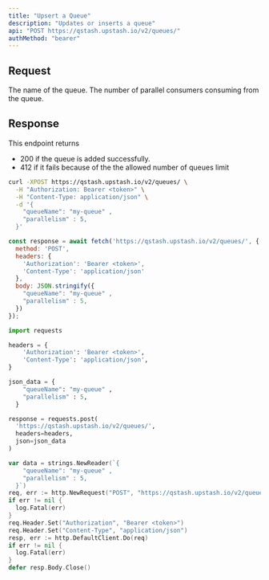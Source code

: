 ```yaml
---
title: "Upsert a Queue"
description: "Updates or inserts a queue"
api: "POST https://qstash.upstash.io/v2/queues/"
authMethod: "bearer"
---
```



## Request

<ParamField body="queueName" type="string" required>
  The name of the queue. 
</ParamField>
<ParamField body="parallelism" type="int" required> 
    The number of parallel consumers consuming from the queue.
</ParamField>

## Response

This endpoint returns 
- 200 if the queue is added successfully.
- 412 if it fails because of the the allowed number of queues limit

<RequestExample>

```sh curl
curl -XPOST https://qstash.upstash.io/v2/queues/ \
  -H "Authorization: Bearer <token>" \
  -H "Content-Type: application/json" \
  -d '{
    "queueName": "my-queue" , 
    "parallelism" : 5,
  }'
```

```js Node
const response = await fetch('https://qstash.upstash.io/v2/queues/', {
  method: 'POST',
  headers: {
    'Authorization': 'Bearer <token>',
    'Content-Type': 'application/json'
  },
  body: JSON.stringify({
    "queueName": "my-queue" , 
    "parallelism" : 5,
  })
});
```

```python Python
import requests

headers = {
    'Authorization': 'Bearer <token>',
    'Content-Type': 'application/json',
}

json_data = {
    "queueName": "my-queue" , 
    "parallelism" : 5,
  }

response = requests.post(
  'https://qstash.upstash.io/v2/queues/',
  headers=headers, 
  json=json_data
)
```

```go Go 
var data = strings.NewReader(`{
    "queueName": "my-queue" , 
    "parallelism" : 5,
  }`)
req, err := http.NewRequest("POST", "https://qstash.upstash.io/v2/queues/", data)
if err != nil {
  log.Fatal(err)
}
req.Header.Set("Authorization", "Bearer <token>")
req.Header.Set("Content-Type", "application/json")
resp, err := http.DefaultClient.Do(req)
if err != nil {
  log.Fatal(err)
}
defer resp.Body.Close()
```

</RequestExample>
